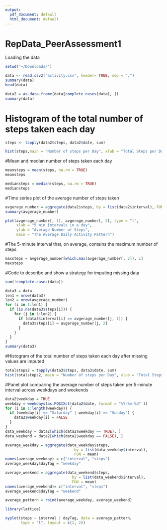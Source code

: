 ```yaml
---
output:
  pdf_document: default
  html_document: default
---
```



RepData_PeerAssessment1
========================================

Loading the data
```r
setwd("~/Downloads/")
```

```r
data <- read.csv2("activity.csv", header= TRUE, sep = ",")
summary(data)
head(data)

```
```r
data2 = as.data.frame(data[complete.cases(data), ])
summary(data)
```


# Histogram of the total number of steps taken each day

```r
steps <- tapply(data2$steps, data2$date, sum)

hist(steps,main = "Number of steps per Day", xlab = "Total Steps per Day", ylab = "Days")

```

#Mean and median number of steps taken each day
```r
meansteps = mean(steps, na.rm = TRUE)
meansteps
```

```r
mediansteps = median(steps, na.rm = TRUE)
mediansteps
```

#Time series plot of the average number of steps taken
```r
avgerage_number = aggregate(data2$steps, by = list(data2$interval), FUN = mean)
summary(avgerage_number)
```

```r
plot(avgerage_number[, 1], avgerage_number[, 2], type = "l", 
     xlab = "5 min Intervals in a day", 
     ylab = "Average Number of Steps", 
     main = "The Average Daily Activity Pattern")
```


#The 5-minute interval that, on average, contains the maximum number of steps

```r
maxsteps = avgerage_number[which.max(avgerage_number[, 2]), 1]
maxsteps
```

#Code to describe and show a strategy for imputing missing data

```r
sum(!complete.cases(data))
```

```r
data3 = data
len1 = nrow(data3)
len2 = nrow(avgerage_number)
for (i in 1:len1) {
  if (is.na(data3$steps[i])) {
    for (j in 1:len2) {
      if (data3$interval[i] == avgerage_number[j, 1]) {
        data3$steps[i] = avgerage_number[j, 2]
      }
    } 
  }    
}
summary(data3)
```

#Histogram of the total number of steps taken each day after missing values are imputed
```r
totalsteps2 = tapply(data3$steps, data3$date, sum)
hist(totalsteps2, main = "Number of steps per Day", xlab = "Total Steps per Day", ylab = "Days" )
```

#Panel plot comparing the average number of steps taken per 5-minute interval across weekdays and weekends

```r
data2$weekday = TRUE
weekday = weekdays(as.POSIXct(data2$date, format = "%Y-%m-%d" ))
for (i in 1:length(weekday)) {
  if (weekday[i] == "Saturday" | weekday[i] == "Sunday") {
    data2$weekday[i] = FALSE
  }
}
data_weekday = data2[which(data2$weekday == TRUE), ]
data_weekend = data2[which(data2$weekday == FALSE), ]

average_weekday = aggregate(data_weekday$steps, 
                               by = list(data_weekday$interval), 
                               FUN = mean)
names(average_weekday) = c("interval", "steps")
average_weekday$dayTag = "weekday"

average_weekend = aggregate(data_weekend$steps, 
                              by = list(data_weekend$interval), 
                              FUN = mean)
names(average_weekend)= c("interval", "steps")
average_weekend$dayTag = "weekend"

average_pattern = rbind(average_weekday, average_weekend)
```

```r
library(lattice)
```


```r
xyplot(steps ~ interval | dayTag, data = average_pattern, 
       type = "l", layout = c(1, 2))
```

